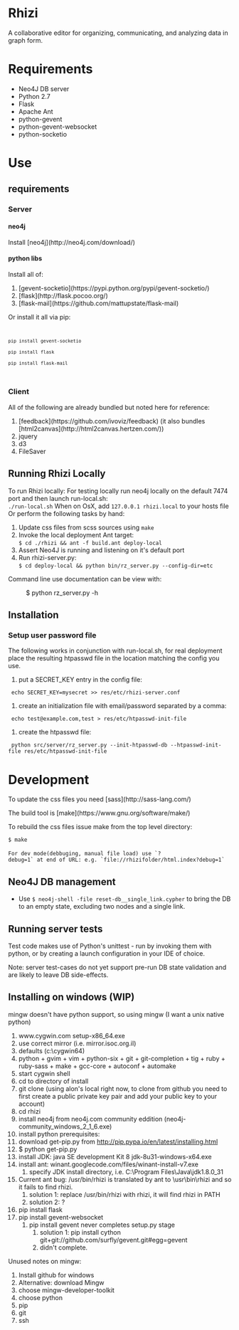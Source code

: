 = Rhizi =

A collaborative editor for organizing, communicating, and analyzing data in graph form.

= Requirements =
* Neo4J DB server
* Python 2.7
* Flask
* Apache Ant
* python-gevent
* python-gevent-websocket
* python-socketio

= Use =

== requirements ==
=== Server ===
==== neo4j ====
Install [neo4j](http://neo4j.com/download/)

==== python libs ====
Install all of:
# [gevent-socketio](https://pypi.python.org/pypi/gevent-socketio/)
# [flask](http://flask.pocoo.org/)
# [flask-mail](https://github.com/mattupstate/flask-mail)

Or install it all via pip:
<code>
 pip install gevent-socketio
 pip install flask
 pip install flask-mail
</code>

=== Client ===
All of the following are already bundled but noted here for reference:
# [feedback](https://github.com/ivoviz/feedback) (it also bundles [html2canvas](http://html2canvas.hertzen.com/))
# jquery
# d3
# FileSaver

== Running Rhizi Locally ==
To run Rhizi locally:
For testing locally run neo4j locally on the default 7474 port and then launch run-local.sh:<br><code>./run-local.sh</code>
When on OsX, add <code>127.0.0.1 rhizi.local </code> to your hosts file
Or perform the following tasks by hand:
# Update css files from scss sources using <code>make</code>
# Invoke the local deployment Ant target:<br><code>$ cd ./rhizi && ant -f build.ant deploy-local</code>
# Assert Neo4J is running and listening on it's default port
# Run rhizi-server.py:<br><code>$ cd deploy-local && python bin/rz_server.py --config-dir=etc</code>

Command line use documentation can be view with:
:$ python rz_server.py -h

== Installation ==

=== Setup user password file ===
The following works in conjunction with run-local.sh, for real deployment place the resulting htpasswd file in the location matching the config you use.
# put a SECRET_KEY entry in the config file:
  echo SECRET_KEY=mysecret >> res/etc/rhizi-server.conf
# create an initialization file with email/password separated by a comma:
  echo test@example.com,test > res/etc/htpasswd-init-file
# create the htpasswd file:
  python src/server/rz_server.py --init-htpasswd-db --htpasswd-init-file res/etc/htpasswd-init-file

= Development =

To update the css files you need [sass](http://sass-lang.com/)

The build tool is [make](https://www.gnu.org/software/make/)

To rebuild the css files issue make from the top level directory:

 $ make
 
 For dev mode(debbuging, manual file load) use `?debug=1` at end of URL: e.g. `file://rhizifolder/html.index?debug=1`

== Neo4J DB management ==

* Use <code>$ neo4j-shell -file reset-db__single_link.cypher</code> to bring the DB to an empty state, excluding two nodes and a single link.

== Running server tests ==

Test code makes use of Python's unittest - run by invoking them with python,
or by creating a launch configuration in your IDE of choice.

Note: server test-cases do not yet support pre-run DB state validation and are
likely to leave DB side-effects.

== Installing on windows (WIP) ==
mingw doesn't have python support, so using mingw (I want a unix native python)
# www.cygwin.com setup-x86_64.exe
# use correct mirror (i.e. mirror.isoc.org.il)
# defaults (c:\cygwin64)
# python + gvim + vim + python-six + git + git-completion + tig + ruby + ruby-sass + make + gcc-core + autoconf + automake
# start cygwin shell
# cd to directory of install
# git clone (using alon's local right now, to clone from github you need to first create a public private key pair and add your public key to your account)
# cd rhizi
# install neo4j from neo4j.com community eddition (neo4j-community_windows_2_1_6.exe)
# install python prerequisites:
# download get-pip.py from http://pip.pypa.io/en/latest/installing.html
# $ python get-pip.py
# install JDK: java SE development Kit 8 jdk-8u31-windows-x64.exe
# install ant: winant.googlecode.com/files/winant-install-v7.exe
## specify JDK install directory, i.e. C:\Program Files\Java\jdk1.8.0_31
# Current ant bug: /usr/bin/rhizi is translated by ant to \usr\bin\rhizi and so it fails to find rhizi.
## solution 1: replace /usr/bin/rhizi with rhizi, it will find rhizi in PATH
## solution 2: ?
# pip install flask
# pip install gevent-websocket
## pip install gevent never completes setup.py stage
### solution 1: pip install cython git+git://github.com/surfly/gevent.git#egg=gevent
### didn't complete.


Unused notes on mingw:
# Install github for windows
# Alternative: download Mingw
# choose mingw-developer-toolkit
# choose python
# pip
# git
# ssh

